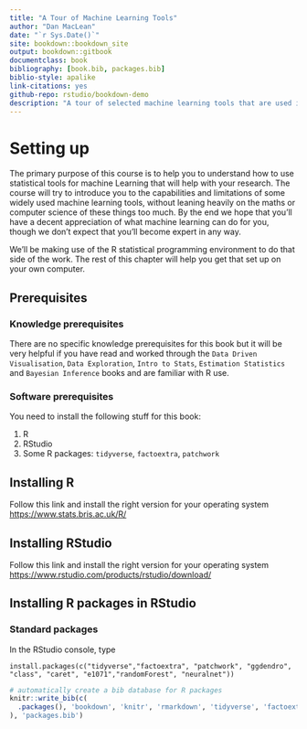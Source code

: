 ```yaml
--- 
title: "A Tour of Machine Learning Tools"
author: "Dan MacLean"
date: "`r Sys.Date()`"
site: bookdown::bookdown_site
output: bookdown::gitbook
documentclass: book
bibliography: [book.bib, packages.bib]
biblio-style: apalike
link-citations: yes
github-repo: rstudio/bookdown-demo
description: "A tour of selected machine learning tools that are used in plant pathogenomics research"
---
```


# Setting up

The primary purpose of this course is to help you to understand how to use statistical tools for machine Learning that will help with your research. The course will try to introduce you to the capabilities and limitations of some widely used machine learning tools, without leaning heavily on the maths or computer science of these things too much. By the end we hope that you'll have a decent appreciation of what machine learning can do for you, though we don't expect that you'll become expert in any way.

We'll be making use of the R statistical programming environment to do that side of the work. The rest of this chapter will help you get that set up on your own computer.

## Prerequisites

### Knowledge prerequisites

There are no specific knowledge prerequisites for this book but it will be very helpful if you have read and worked through the `Data Driven Visualisation`, `Data Exploration`, `Intro to Stats`, `Estimation Statistics` and `Bayesian Inference`  books and are familiar with R use.


### Software prerequisites

You need to install the following stuff for this book: 

 1. R
 2. RStudio
 3. Some R packages: `tidyverse`, `factoextra`, `patchwork`
 

## Installing R

Follow this link and install the right version for your operating system [https://www.stats.bris.ac.uk/R/](https://www.stats.bris.ac.uk/R/)

## Installing RStudio

Follow this link and install the right version for your operating system [https://www.rstudio.com/products/rstudio/download/](https://www.rstudio.com/products/rstudio/download/)

## Installing R packages in RStudio

### Standard packages

In the RStudio console, type

`install.packages(c("tidyverse","factoextra", "patchwork", "ggdendro", "class", "caret", "e1071","randomForest", "neuralnet"))`


```r
# automatically create a bib database for R packages
knitr::write_bib(c(
  .packages(), 'bookdown', 'knitr', 'rmarkdown', 'tidyverse', 'factoextra','patchwork'
), 'packages.bib')
```
